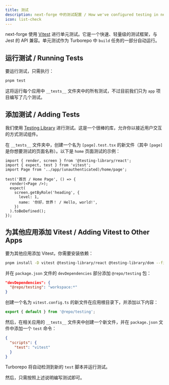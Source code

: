 ```yaml
---
title: 测试
description: next-forge 中的测试配置 / How we've configured testing in next-forge
icon: list-check
---
```


next-forge 使用 [Vitest](https://vitest.dev/) 进行单元测试。它是一个快速、轻量级的测试框架，与 Jest 的 API 兼容。单元测试作为 Turborepo 中 `build` 任务的一部分自动运行。

## 运行测试 / Running Tests

要运行测试，只需执行：

```sh Terminal
pnpm test
```

这将运行每个应用中 `__tests__` 文件夹中的所有测试，不过目前我们只为 `app` 项目编写了几个测试。

## 添加测试 / Adding Tests

我们使用 [Testing Library](https://testing-library.com/) 进行测试。这是一个很棒的库，允许你以接近用户交互的方式测试组件。

在 `__tests__` 文件夹中，创建一个名为 `[page].test.tsx` 的新文件（其中 `[page]` 是你想要测试的页面名称）。以下是 `home` 页面测试的示例：

```tsx apps/app/__tests__/home.test.tsx
import { render, screen } from '@testing-library/react';
import { expect, test } from 'vitest';
import Page from '../app/(unauthenticated)/home/page';

test('首页 / Home Page', () => {
  render(<Page />);
  expect(
    screen.getByRole('heading', {
      level: 1,
      name: '你好，世界！ / Hello, world!',
    })
  ).toBeDefined();
});
```

## 为其他应用添加 Vitest / Adding Vitest to Other Apps

要为其他应用添加 Vitest，你需要安装依赖：

```sh Terminal
pnpm install -D vitest @testing-library/react @testing-library/dom --filter [app]
```

并在 `package.json` 文件的 `devDependencies` 部分添加 `@repo/testing` 包：

```json apps/[app]/package.json {2}
"devDependencies": {
  "@repo/testing": "workspace:*"
}
```

创建一个名为 `vitest.config.ts` 的新文件在应用根目录下，并添加以下内容：

```ts apps/[app]/vitest.config.ts
export { default } from '@repo/testing';
```

然后，在相关应用的 `__tests__` 文件夹中创建一个新文件，并在 `package.json` 文件中添加一个 `test` 命令：

```json apps/[app]/package.json {3}
{
  "scripts": {
    "test": "vitest"
  }
}
```

Turborepo 将自动检测到新的 `test` 脚本并运行测试。

然后，只需按照上述说明编写测试即可。

